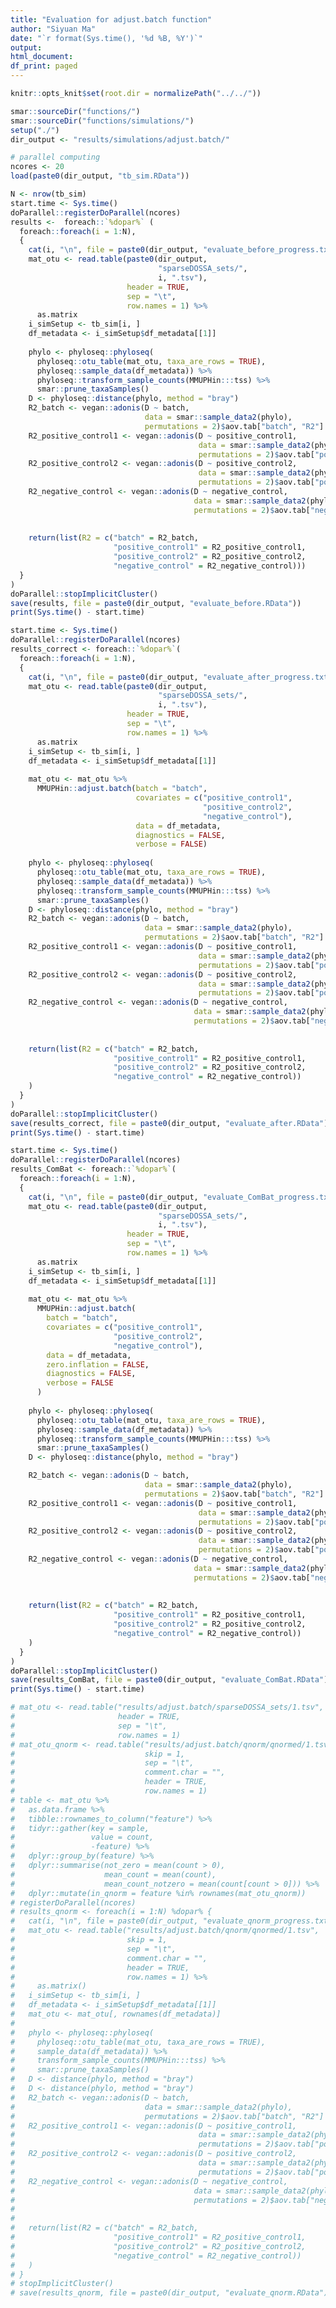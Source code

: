 ```yaml
---
title: "Evaluation for adjust.batch function"
author: "Siyuan Ma"
date: "`r format(Sys.time(), '%d %B, %Y')`"
output:
html_document:
df_print: paged
---
```

```r
knitr::opts_knit$set(root.dir = normalizePath("../../"))
```
```r
smar::sourceDir("functions/")
smar::sourceDir("functions/simulations/")
setup("./")
dir_output <- "results/simulations/adjust.batch/"
```

```r
# parallel computing
ncores <- 20
load(paste0(dir_output, "tb_sim.RData"))
```

```r
N <- nrow(tb_sim)
start.time <- Sys.time()
doParallel::registerDoParallel(ncores)
results <-  foreach::`%dopar%` (
  foreach::foreach(i = 1:N), 
  {
    cat(i, "\n", file = paste0(dir_output, "evaluate_before_progress.txt"), append = TRUE)
    mat_otu <- read.table(paste0(dir_output,
                                 "sparseDOSSA_sets/",
                                 i, ".tsv"),
                          header = TRUE,
                          sep = "\t",
                          row.names = 1) %>%
      as.matrix
    i_simSetup <- tb_sim[i, ]
    df_metadata <- i_simSetup$df_metadata[[1]]
    
    phylo <- phyloseq::phyloseq(
      phyloseq::otu_table(mat_otu, taxa_are_rows = TRUE),
      phyloseq::sample_data(df_metadata)) %>%
      phyloseq::transform_sample_counts(MMUPHin:::tss) %>%
      smar::prune_taxaSamples()
    D <- phyloseq::distance(phylo, method = "bray")
    R2_batch <- vegan::adonis(D ~ batch,
                              data = smar::sample_data2(phylo),
                              permutations = 2)$aov.tab["batch", "R2"]
    R2_positive_control1 <- vegan::adonis(D ~ positive_control1,
                                          data = smar::sample_data2(phylo),
                                          permutations = 2)$aov.tab["positive_control1", "R2"]
    R2_positive_control2 <- vegan::adonis(D ~ positive_control2,
                                          data = smar::sample_data2(phylo),
                                          permutations = 2)$aov.tab["positive_control2", "R2"]
    R2_negative_control <- vegan::adonis(D ~ negative_control,
                                         data = smar::sample_data2(phylo),
                                         permutations = 2)$aov.tab["negative_control", "R2"]
    
    
    return(list(R2 = c("batch" = R2_batch,
                       "positive_control1" = R2_positive_control1,
                       "positive_control2" = R2_positive_control2,
                       "negative_control" = R2_negative_control)))
  }
)
doParallel::stopImplicitCluster()
save(results, file = paste0(dir_output, "evaluate_before.RData"))
print(Sys.time() - start.time)
```

```r
start.time <- Sys.time()
doParallel::registerDoParallel(ncores)
results_correct <- foreach::`%dopar%`(
  foreach::foreach(i = 1:N),
  {
    cat(i, "\n", file = paste0(dir_output, "evaluate_after_progress.txt"), append = TRUE)
    mat_otu <- read.table(paste0(dir_output,
                                 "sparseDOSSA_sets/",
                                 i, ".tsv"),
                          header = TRUE,
                          sep = "\t",
                          row.names = 1) %>%
      as.matrix
    i_simSetup <- tb_sim[i, ]
    df_metadata <- i_simSetup$df_metadata[[1]]
    
    mat_otu <- mat_otu %>%
      MMUPHin::adjust.batch(batch = "batch",
                            covariates = c("positive_control1",
                                           "positive_control2",
                                           "negative_control"),
                            data = df_metadata,
                            diagnostics = FALSE,
                            verbose = FALSE)
    
    phylo <- phyloseq::phyloseq(
      phyloseq::otu_table(mat_otu, taxa_are_rows = TRUE),
      phyloseq::sample_data(df_metadata)) %>%
      phyloseq::transform_sample_counts(MMUPHin:::tss) %>%
      smar::prune_taxaSamples()
    D <- phyloseq::distance(phylo, method = "bray")
    R2_batch <- vegan::adonis(D ~ batch,
                              data = smar::sample_data2(phylo),
                              permutations = 2)$aov.tab["batch", "R2"]
    R2_positive_control1 <- vegan::adonis(D ~ positive_control1,
                                          data = smar::sample_data2(phylo),
                                          permutations = 2)$aov.tab["positive_control1", "R2"]
    R2_positive_control2 <- vegan::adonis(D ~ positive_control2,
                                          data = smar::sample_data2(phylo),
                                          permutations = 2)$aov.tab["positive_control2", "R2"]
    R2_negative_control <- vegan::adonis(D ~ negative_control,
                                         data = smar::sample_data2(phylo),
                                         permutations = 2)$aov.tab["negative_control", "R2"]
    
    
    return(list(R2 = c("batch" = R2_batch,
                       "positive_control1" = R2_positive_control1,
                       "positive_control2" = R2_positive_control2,
                       "negative_control" = R2_negative_control))
    )
  }
) 
doParallel::stopImplicitCluster()
save(results_correct, file = paste0(dir_output, "evaluate_after.RData"))
print(Sys.time() - start.time)
```

```r
start.time <- Sys.time()
doParallel::registerDoParallel(ncores)
results_ComBat <- foreach::`%dopar%`(
  foreach::foreach(i = 1:N),
  {
    cat(i, "\n", file = paste0(dir_output, "evaluate_ComBat_progress.txt"), append = TRUE)
    mat_otu <- read.table(paste0(dir_output,
                                 "sparseDOSSA_sets/",
                                 i, ".tsv"),
                          header = TRUE,
                          sep = "\t",
                          row.names = 1) %>%
      as.matrix
    i_simSetup <- tb_sim[i, ]
    df_metadata <- i_simSetup$df_metadata[[1]]
    
    mat_otu <- mat_otu %>%
      MMUPHin::adjust.batch(
        batch = "batch",
        covariates = c("positive_control1",
                       "positive_control2",
                       "negative_control"),
        data = df_metadata,
        zero.inflation = FALSE,
        diagnostics = FALSE,
        verbose = FALSE
      )
    
    phylo <- phyloseq::phyloseq(
      phyloseq::otu_table(mat_otu, taxa_are_rows = TRUE),
      phyloseq::sample_data(df_metadata)) %>%
      phyloseq::transform_sample_counts(MMUPHin:::tss) %>%
      smar::prune_taxaSamples()
    D <- phyloseq::distance(phylo, method = "bray")

    R2_batch <- vegan::adonis(D ~ batch,
                              data = smar::sample_data2(phylo),
                              permutations = 2)$aov.tab["batch", "R2"]
    R2_positive_control1 <- vegan::adonis(D ~ positive_control1,
                                          data = smar::sample_data2(phylo),
                                          permutations = 2)$aov.tab["positive_control1", "R2"]
    R2_positive_control2 <- vegan::adonis(D ~ positive_control2,
                                          data = smar::sample_data2(phylo),
                                          permutations = 2)$aov.tab["positive_control2", "R2"]
    R2_negative_control <- vegan::adonis(D ~ negative_control,
                                         data = smar::sample_data2(phylo),
                                         permutations = 2)$aov.tab["negative_control", "R2"]
    
    
    return(list(R2 = c("batch" = R2_batch,
                       "positive_control1" = R2_positive_control1,
                       "positive_control2" = R2_positive_control2,
                       "negative_control" = R2_negative_control))
    )
  }
)  
doParallel::stopImplicitCluster()
save(results_ComBat, file = paste0(dir_output, "evaluate_ComBat.RData"))
print(Sys.time() - start.time)
```

```r
# mat_otu <- read.table("results/adjust.batch/sparseDOSSA_sets/1.tsv",
#                       header = TRUE,
#                       sep = "\t",
#                       row.names = 1)
# mat_otu_qnorm <- read.table("results/adjust.batch/qnorm/qnormed/1.tsv",
#                             skip = 1,
#                             sep = "\t",
#                             comment.char = "", 
#                             header = TRUE,
#                             row.names = 1)
# table <- mat_otu %>% 
#   as.data.frame %>% 
#   tibble::rownames_to_column("feature") %>% 
#   tidyr::gather(key = sample,
#                 value = count,
#                 -feature) %>% 
#   dplyr::group_by(feature) %>% 
#   dplyr::summarise(not_zero = mean(count > 0),
#                    mean_count = mean(count),
#                    mean_count_notzero = mean(count[count > 0])) %>% 
#   dplyr::mutate(in_qnorm = feature %in% rownames(mat_otu_qnorm))
# registerDoParallel(ncores)
# results_qnorm <- foreach(i = 1:N) %dopar% {
#   cat(i, "\n", file = paste0(dir_output, "evaluate_qnorm_progress.txt"), append = TRUE)
#   mat_otu <- read.table("results/adjust.batch/qnorm/qnormed/1.tsv",
#                         skip = 1,
#                         sep = "\t",
#                         comment.char = "", 
#                         header = TRUE,
#                         row.names = 1) %>% 
#     as.matrix()
#   i_simSetup <- tb_sim[i, ]
#   df_metadata <- i_simSetup$df_metadata[[1]]
#   mat_otu <- mat_otu[, rownames(df_metadata)]
#   
#   phylo <- phyloseq::phyloseq(
#     phyloseq::otu_table(mat_otu, taxa_are_rows = TRUE),
#     sample_data(df_metadata)) %>%
#     transform_sample_counts(MMUPHin:::tss) %>%
#     smar::prune_taxaSamples()
#   D <- distance(phylo, method = "bray")
#   D <- distance(phylo, method = "bray")
#   R2_batch <- vegan::adonis(D ~ batch,
#                             data = smar::sample_data2(phylo),
#                             permutations = 2)$aov.tab["batch", "R2"]
#   R2_positive_control1 <- vegan::adonis(D ~ positive_control1,
#                                         data = smar::sample_data2(phylo),
#                                         permutations = 2)$aov.tab["positive_control1", "R2"]
#   R2_positive_control2 <- vegan::adonis(D ~ positive_control2,
#                                         data = smar::sample_data2(phylo),
#                                         permutations = 2)$aov.tab["positive_control2", "R2"]
#   R2_negative_control <- vegan::adonis(D ~ negative_control,
#                                        data = smar::sample_data2(phylo),
#                                        permutations = 2)$aov.tab["negative_control", "R2"]
#   
#   
#   return(list(R2 = c("batch" = R2_batch,
#                      "positive_control1" = R2_positive_control1,
#                      "positive_control2" = R2_positive_control2,
#                      "negative_control" = R2_negative_control))
#   )
# }
# stopImplicitCluster()
# save(results_qnorm, file = paste0(dir_output, "evaluate_qnorm.RData"))
```

